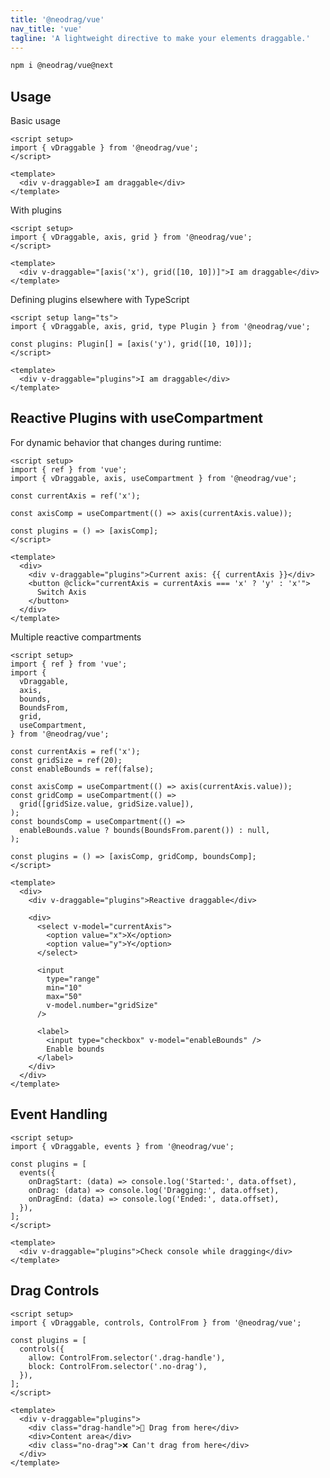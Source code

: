 ```yaml
---
title: '@neodrag/vue'
nav_title: 'vue'
tagline: 'A lightweight directive to make your elements draggable.'
---
```


```sh
npm i @neodrag/vue@next
```

## Usage

Basic usage

```vue
<script setup>
import { vDraggable } from '@neodrag/vue';
</script>

<template>
  <div v-draggable>I am draggable</div>
</template>
```

With plugins

```vue
<script setup>
import { vDraggable, axis, grid } from '@neodrag/vue';
</script>

<template>
  <div v-draggable="[axis('x'), grid([10, 10])]">I am draggable</div>
</template>
```

Defining plugins elsewhere with TypeScript

```vue
<script setup lang="ts">
import { vDraggable, axis, grid, type Plugin } from '@neodrag/vue';

const plugins: Plugin[] = [axis('y'), grid([10, 10])];
</script>

<template>
  <div v-draggable="plugins">I am draggable</div>
</template>
```

## Reactive Plugins with useCompartment

For dynamic behavior that changes during runtime:

```vue
<script setup>
import { ref } from 'vue';
import { vDraggable, axis, useCompartment } from '@neodrag/vue';

const currentAxis = ref('x');

const axisComp = useCompartment(() => axis(currentAxis.value));

const plugins = () => [axisComp];
</script>

<template>
  <div>
    <div v-draggable="plugins">Current axis: {{ currentAxis }}</div>
    <button @click="currentAxis = currentAxis === 'x' ? 'y' : 'x'">
      Switch Axis
    </button>
  </div>
</template>
```

Multiple reactive compartments

```vue
<script setup>
import { ref } from 'vue';
import {
  vDraggable,
  axis,
  bounds,
  BoundsFrom,
  grid,
  useCompartment,
} from '@neodrag/vue';

const currentAxis = ref('x');
const gridSize = ref(20);
const enableBounds = ref(false);

const axisComp = useCompartment(() => axis(currentAxis.value));
const gridComp = useCompartment(() =>
  grid([gridSize.value, gridSize.value]),
);
const boundsComp = useCompartment(() =>
  enableBounds.value ? bounds(BoundsFrom.parent()) : null,
);

const plugins = () => [axisComp, gridComp, boundsComp];
</script>

<template>
  <div>
    <div v-draggable="plugins">Reactive draggable</div>

    <div>
      <select v-model="currentAxis">
        <option value="x">X</option>
        <option value="y">Y</option>
      </select>

      <input
        type="range"
        min="10"
        max="50"
        v-model.number="gridSize"
      />

      <label>
        <input type="checkbox" v-model="enableBounds" />
        Enable bounds
      </label>
    </div>
  </div>
</template>
```

## Event Handling

```vue
<script setup>
import { vDraggable, events } from '@neodrag/vue';

const plugins = [
  events({
    onDragStart: (data) => console.log('Started:', data.offset),
    onDrag: (data) => console.log('Dragging:', data.offset),
    onDragEnd: (data) => console.log('Ended:', data.offset),
  }),
];
</script>

<template>
  <div v-draggable="plugins">Check console while dragging</div>
</template>
```

## Drag Controls

```vue
<script setup>
import { vDraggable, controls, ControlFrom } from '@neodrag/vue';

const plugins = [
  controls({
    allow: ControlFrom.selector('.drag-handle'),
    block: ControlFrom.selector('.no-drag'),
  }),
];
</script>

<template>
  <div v-draggable="plugins">
    <div class="drag-handle">🔸 Drag from here</div>
    <div>Content area</div>
    <div class="no-drag">❌ Can't drag from here</div>
  </div>
</template>
```
